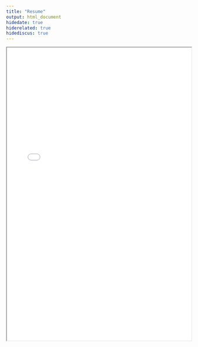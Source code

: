 ```yaml
---
title: "Resume"
output: html_document
hidedate: true
hiderelated: true
hidediscus: true
---
```


<iframe src="/resume.pdf" width="100%" height="800" border="0"></iframe>

